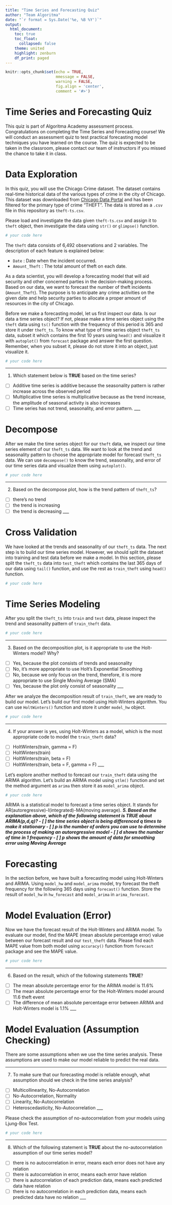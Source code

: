 ```yaml
---
title: "Time Series and Forecasting Quiz"
author: "Team Algoritma"
date: "`r format = Sys.Date('%e, %B %Y')`"
output: 
  html_document:
    toc: true
    toc_float:
      collapsed: false
    theme: united
    highlight: zenburn
    df_print: paged
---
```


```r
knitr::opts_chunk$set(echo = TRUE,
                      mmessage = FALSE,
                      warning = FALSE,
                      fig.align = 'center',
                      comment = '#>')
```

# Time Series and Forecasting Quiz

This quiz is part of Algoritma Academy assessment process. Congratulations on completing the Time Series and Forecasting course! We will conduct an assessment quiz to test practical forecasting model techniques you have learned on the course. The quiz is expected to be taken in the classroom, please contact our team of instructors if you missed the chance to take it in class.

# Data Exploration

In this quiz, you will use the Chicago Crime dataset. The dataset contains real-time historical data of the various types of crime in the city of Chicago. This dataset was downloaded from [Chicago Data Portal](https://data.cityofchicago.org/Public-Safety/Crimes-2001-to-present/ijzp-q8t2) and has been filtered for the primary type of crime "THEFT". The data is stored as a `.csv` file in this repository as `theft-ts.csv`.

Please load and investigate the data given `theft-ts.csv` and assign it to `theft` object, then investigate the data using `str()` or `glimpse()` function.

```r
# your code here

```

The `theft` data consists of 6,492 observations and 2 variables. The description of each feature is explained below:

* `Date` : Date when the incident occurred.
* `Amount_Theft` : The total amount of theft on each date.

As a data scientist, you will develop a forecasting model that will aid security and other concerned parties in the decision-making process. Based on our data, we want to forecast the number of theft incidents (`Amount_Theft`). The purpose is to anticipate any crime activities on the given date and help security parties to allocate a proper amount of resources in the city of Chicago. 

Before we make a forecasting model, let us first inspect our data. Is our data a time series object? If not, please make a time series object using the `theft` data using `ts()` function with the frequency of this period is 365 and store it under `theft_ts`. To know what type of time series object `theft_ts` data, subset it which contains the first 10 years using `head()` and visualize it with `autoplot()` from `forecast` package and answer the first question. Remember, when you subset it, please do not store it into an object, just visualize it.

```r
# your code here

```

___
1. Which statement below is **TRUE** based on the time series?
 - [ ] Additive time series is additive because the seasonality pattern is rather increase across the observed period
 - [ ] Multiplicative time series is multiplicative because as the trend increase, the amplitude of seasonal activity is also increases
 - [ ] Time series has not trend, seasonality, and error pattern.
___

# Decompose

After we make the time series object for our `theft` data, we inspect our time series element of our `theft_ts` data. We want to look at the trend and seasonality pattern to choose the appropriate model for forecast `theft_ts` data. We can use `decompose()` to know the trend, seasonality, and error of our time series data and visualize them using `autoplot()`.

```r
# your code here

```
___

2. Based on the decompose plot, how is the trend pattern of `theft_ts`?
 - [ ] there's no trend
 - [ ] the trend is increasing
 - [ ] the trend is decreasing
___

# Cross Validation

We have looked at the trends and seasonality of our `theft_ts` data. The next step is to build our time series model. However, we should split the dataset into training and test data before we make a model. In this section, please split the `theft_ts` data into `test_theft` which contains the last 365 days of our data using `tail()` function, and use the rest as `train_theft` using `head()` function.

```r
# your code here

```

# Time Series Modeling

After you split the `theft_ts` into `train` and `test` data, please inspect the trend and seasonality pattern of `train_theft` data.

```r
# your code here

```

___
3.  Based on the decomposition plot, is it appropriate to use the Holt-Winters model? Why?
 - [ ] Yes, because the plot consists of trends and seasonality
 - [ ] No, it's more appropriate to use Holt's Exponential Smoothing
 - [ ] No, because we only focus on the trend, therefore, it is more appropriate to use Single Moving Average (SMA)
 - [ ] Yes, because the plot only consist of seasonality
___

After we analyze the decomposition result of `train_theft`, we are ready to build our model. Let's build our first model using Holt-Winters algorithm. You can use `HoltWinters()` function and store it under `model_hw` object.

```r
# your code here

```

___
4. If your answer is yes, using Holt-Winters as a model, which is the most appropriate code to model the `train_theft` data?
 - [ ] HoltWinters(train, gamma = F)
 - [ ] HoltWinters(train)
 - [ ] HoltWinters(train, beta = F)
 - [ ] HoltWinters(train, beta = F, gamma = F)
___

Let's explore another method to forecast our `train_theft` data using the ARIMA algorithm. Let's build an ARIMA model using `stlm()` function and set the method argument as `arima` then store it as `model_arima` object.

```r
# your code here
```

ARIMA is a statistical model to forecast a time series object. It stands for AR(autoregressive)-I(integrated)-MA(moving average).
___
5. Based on the explanation above, which of the following statement is **TRUE** about ARIMA(p,d,q)?
 - [ ] the time series object is being differenced q times to make it stationary
 - [ ] p is the number of orders you can use to determine the process of making an autoregressive model
 - [ ] d shows the number of time in 1 frequency
 - [ ] p shows the amount of data for smoothing error using Moving Average
___

# Forecasting

In the section before, we have built a forecasting model using Holt-Winters and ARIMA. Using `model_hw` and `model_arima` model, try forecast the theft frequency for the following 365 days using `forecast()` function. Store the result of `model_hw` in `hw_forecast` and `model_arima` in `arima_forecast`.

# Model Evaluation (Error)

Now we have the forecast result of the Holt-Winters and ARIMA model. To evaluate our model, find the MAPE (mean absolute percentage error) value between our forecast result and our `test_theft` data. Please find each MAPE value from both model using `accuracy()` function from `forecast` package and see the MAPE value.

```r
# your code here

```

___
6. Based on the result, which of the following statements **TRUE**?
 - [ ] The mean absolute percentage error for the ARIMA model is 11.6%
 - [ ] The mean absolute percentage error for the Holt-Winters model around 11.6 theft event
 - [ ] The difference of mean absolute percentage error between ARIMA and Holt-Winters model is 1.1%
___

# Model Evaluation (Assumption Checking)

There are some assumptions when we use the time series analysis. These assumptions are used to make our model reliable to predict the real data.

___
7. To make sure that our forecasting model is reliable enough, what assumption should we check in the time series analysis?
 - [ ] Multicollinearity, No-Autocorrelation
 - [ ] No-Autocorrelation, Normality
 - [ ] Linearity, No-Autocorrelation
 - [ ] Heteroscedasticity, No-Autocorrelation
___

Please check the assumption of no-autocorrelation from your models using Ljung-Box Test.

```r
# your code here

```

___
8. Which of the following statement is **TRUE** about the no-autocorrelation assumption of our time series model?
 - [ ] there is no autocorrelation in error, means each error does not have any relation
 - [ ] there is autocorrelation in error, means each error have relation
 - [ ] there is autocorrelation of each prediction data, means each predicted data have relation
 - [ ] there is no autocorrelation in each prediction data, means each predicted data have no relation
___
